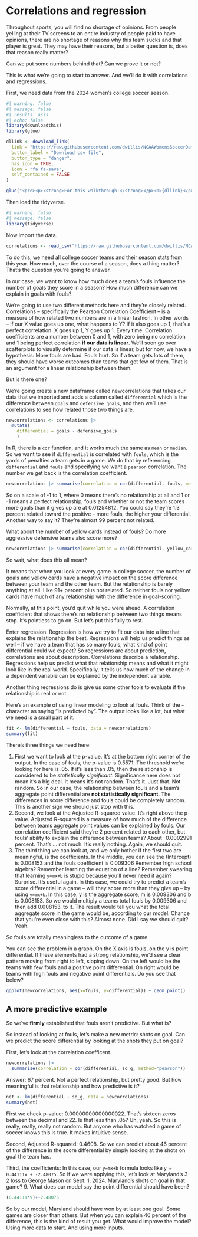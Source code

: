 # Correlations and regression

Throughout sports, you will find no shortage of opinions. From people yelling at their TV screens to an entire industry of people paid to have opinions, there are no shortage of reasons why this team sucks and that player is great. They may have their reasons, but a better question is, does that reason really matter?

Can we put some numbers behind that? Can we prove it or not?

This is what we're going to start to answer. And we'll do it with correlations and regressions.

First, we need data from the 2024 women's college soccer season.

```r
#| warning: false
#| message: false
#| results: asis
#| echo: false
library(downloadthis)
library(glue)

dllink <- download_link(
  link = "https://raw.githubusercontent.com/dwillis/NCAAWomensSoccerData/main/data/ncaa_womens_soccer_matchstats_2024.csv",
  button_label = "Download csv file",
  button_type = "danger",
  has_icon = TRUE,
  icon = "fa fa-save",
  self_contained = FALSE
)

glue("<pre><p><strong>For this walkthrough:</strong></p><p>{dllink}</p></pre>")

```

Then load the tidyverse.

```r
#| warning: false
#| message: false
library(tidyverse)
```

Now import the data.

```r
correlations <- read_csv("https://raw.githubusercontent.com/dwillis/NCAAWomensSoccerData/main/data/ncaa_womens_soccer_matchstats_2024.csv")
```

To do this, we need all college soccer teams and their season stats from this year. How much, over the course of a season, does a thing matter? That's the question you're going to answer.

In our case, we want to know how much does a team's fouls influence the number of goals they score in a season? How much difference can we explain in goals with fouls?

We're going to use two different methods here and they're closely related. Correlations -- specifically the Pearson Correlation Coefficient -- is a measure of how related two numbers are in a linear fashion. In other words -- if our X value goes up one, what happens to Y? If it also goes up 1, that's a perfect correlation. X goes up 1, Y goes up 1. Every time. Correlation coefficients are a number between 0 and 1, with zero being no correlation and 1 being perfect correlation **if our data is linear**. We'll soon go over scatterplots to visually determine if our data is linear, but for now, we have a hypothesis: More fouls are bad. Fouls hurt. So if a team gets lots of them, they should have worse outcomes than teams that get few of them. That is an argument for a linear relationship between them.

But is there one?

We're going create a new dataframe called newcorrelations that takes our data that we imported and adds a column called `differential` which is the difference between `goals` and `defensive_goals`, and then we'll use correlations to see how related those two things are.

```r
newcorrelations <- correlations |> 
  mutate(
    differential = goals - defensive_goals
    )
```

In R, there is a `cor` function, and it works much the same as `mean` or `median`. So we want to see if `differential` is correlated with `fouls`, which is the yards of penalties a team gets in a game. We do that by referencing `differential` and `fouls` and specifying we want a `pearson` correlation. The number we get back is the correlation coefficient.

```r
newcorrelations |> summarise(correlation = cor(differential, fouls, method="pearson"))
```

So on a scale of -1 to 1, where 0 means there's no relationship at all and 1 or -1 means a perfect relationship, fouls and whether or not the team scores more goals than it gives up are at 0.01254812. You could say they're 1.3 percent related toward the positive -- more fouls, the higher your differential. Another way to say it? They're almost 99 percent not related.

What about the number of yellow cards instead of fouls? Do more aggressive defensive teams also score more?

```r
newcorrelations |> summarise(correlation = cor(differential, yellow_cards, method="pearson"))
```

So wait, what does this all mean?

It means that when you look at every game in college soccer, the number of goals and yellow cards have a negative impact on the score difference between your team and the other team. But the relationship is barely anything at all. Like 91+ percent plus not related. So neither fouls nor yellow cards have much of any relationship with the difference in goal-scoring.

Normally, at this point, you'd quit while you were ahead. A correlation coefficient that shows there's no relationship between two things means stop. It's pointless to go on. But let's put this fully to rest.

Enter regression. Regression is how we try to fit our data into a line that explains the relationship the best. Regressions will help us predict things as well -- if we have a team that has so many fouls, what kind of point differential could we expect? So regressions are about prediction, correlations are about description. Correlations describe a relationship. Regressions help us predict what that relationship means and what it might look like in the real world. Specifically, it tells us how much of the change in a dependent variable can be explained by the independent variable.

Another thing regressions do is give us some other tools to evaluate if the relationship is real or not.

Here's an example of using linear modeling to look at fouls. Think of the `~` character as saying "is predicted by". The output looks like a lot, but what we need is a small part of it.

```r
fit <- lm(differential ~ fouls, data = newcorrelations)
summary(fit)
```

There's three things we need here:

1.  First we want to look at the p-value. It's at the bottom right corner of the output. In the case of fouls, the p-value is 0.5571. The threshold we're looking for here is .05. If it's less than .05, then the relationship is considered to be *statistically significant*. Significance here does not mean it's a big deal. It means it's not random. That's it. Just that. Not random. So in our case, the relationship between fouls and a team's aggregate point differential are **not statistically significant**. The differences in score difference and fouls could be completely random. This is another sign we should just stop with this.
2.  Second, we look at the Adjusted R-squared value. It's right above the p-value. Adjusted R-squared is a measure of how much of the difference between teams aggregate point values can be explained by fouls. Our correlation coefficient said they're 2 percent related to each other, but fouls' ability to explain the difference between teams? About -0.0002991 percent. That's ... not much. It's really nothing. Again, we should quit.
3.  The third thing we can look at, and we only bother if the first two are meaningful, is the coefficients. In the middle, you can see the (Intercept) is 0.008153 and the fouls coefficient is 0.009306 Remember high school algebra? Remember learning the equation of a line? Remember swearing that learning `y=mx+b` is stupid because you'll never need it again? Surprise. It's useful again. In this case, we could try to predict a team's score differential in a game -- will they score more than they give up -- by using `y=mx+b`. In this case, y is the aggregate score, m is 0.009306 and b is 0.008153. So we would multiply a teams total fouls by 0.009306 and then add 0.008153. to it. The result would tell you what the total aggregate score in the game would be, according to our model. Chance that you're even close with this? Almost none. Did I say we should quit? Yeah.

So fouls are totally meaningless to the outcome of a game.

You can see the problem in a graph. On the X axis is fouls, on the y is point differential. If these elements had a strong relationship, we'd see a clear pattern moving from right to left, sloping down. On the left would be the teams with few fouls and a positive point differential. On right would be teams with high fouls and negative point differentials. Do you see that below?

```r
ggplot(newcorrelations, aes(x=fouls, y=differential)) + geom_point()
```

## A more predictive example

So we've **firmly** established that fouls aren't predictive. But what is?

So instead of looking at fouls, let's make a new metric: shots on goal. Can we predict the score differential by looking at the shots they put on goal?

First, let's look at the correlation coefficent.

```r
newcorrelations |> 
  summarise(correlation = cor(differential, so_g, method="pearson"))
```

Answer: 67 percent. Not a perfect relationship, but pretty good. But how meaningful is that relationship and how predictive is it?

```r
net <- lm(differential ~ so_g, data = newcorrelations)
summary(net)
```

First we check p-value: 0.00000000000000022. That's sixteen zeros between the decimal and 22. Is that less than .05? Uh, yeah. So this is really, really, really not random. But anyone who has watched a game of soccer knows this is true. It makes intuitive sense.

Second, Adjusted R-squared: 0.4608. So we can predict about 46 percent of the difference in the score differential by simply looking at the shots on goal the team has.

Third, the coefficients: In this case, our `y=mx+b` formula looks like `y = 0.44111x + -2.48075`. So if we were applying this, let's look at Maryland's 3-2 loss to George Mason on Sept. 1, 2024. Maryland's shots on goal in that game? 9. What does our model say the point differential should have been?

```r
(0.44111*9)+-2.48075 
```

So by our model, Maryland should have won by at least one goal. Some games are closer than others. But when you can explain 46 percent of the difference, this is the kind of result you get. What would improve the model? Using more data to start. And using more inputs.
